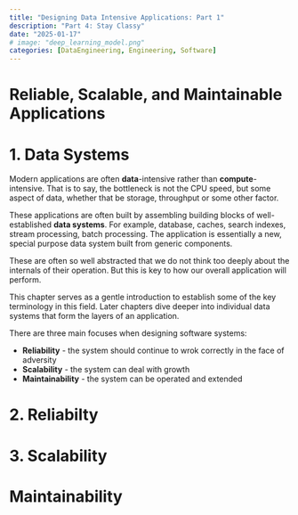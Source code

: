 ```yaml
---
title: "Designing Data Intensive Applications: Part 1"
description: "Part 4: Stay Classy"
date: "2025-01-17"
# image: "deep_learning_model.png"
categories: [DataEngineering, Engineering, Software]
---
```


# Reliable, Scalable, and Maintainable Applications

# 1. Data Systems

Modern applications are often **data**-intensive rather than **compute**-intensive. That is to say, the bottleneck is not the CPU speed, but some aspect of data, whether that be storage, throughput or some other factor.

These applications are often built by assembling building blocks of well-established **data systems**. For example, database, caches, search indexes, stream processing, batch processing. 
The application is essentially a new, special purpose data system built from generic components.

These are often so well abstracted that we do not think too deeply about the internals of their operation. But this is key to how our overall application will perform.

This chapter serves as a gentle introduction to establish some of the key terminology in this field. Later chapters dive deeper into individual data systems that form the layers of an application.


There are three main focuses when designing software systems:

- **Reliability** - the system should continue to wrok correctly in the face of adversity
- **Scalability** - the system can deal with growth
- **Maintainability** - the system can be operated and extended


# 2. Reliabilty


# 3. Scalability


# Maintainability